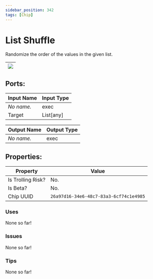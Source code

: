 ```yaml
---
sidebar_position: 342
tags: [Chip]
---
```


# List Shuffle


Randomize the order of the values in the given list.

| ![](https://images-ext-2.discordapp.net/external/MPmIaQzlEPmgGWlgi-WxBBXt0Bjv_zWPkg1y1f_sy3s/https/www.recroomcircuits.com/image/circuit/absolute-value?width=206&height=108) |
|-----|

## Ports:

| Input Name | Input Type |
|-----------|-----------|
| *No name.* | exec |
| Target | List[any] |

| Output Name | Output Type |
|-----------|-----------|
| *No name.* | exec |

## Properties:

| Property  | Value |
|-------------------|-----------|
| Is Trolling Risk? | No. |
| Is Beta? | No. |
| Chip UUID | `26a97d16-34e6-48c7-83a3-6cf74c1e4985` |

### Uses
None so far!

### Issues
None so far!

### Tips
None so far!
